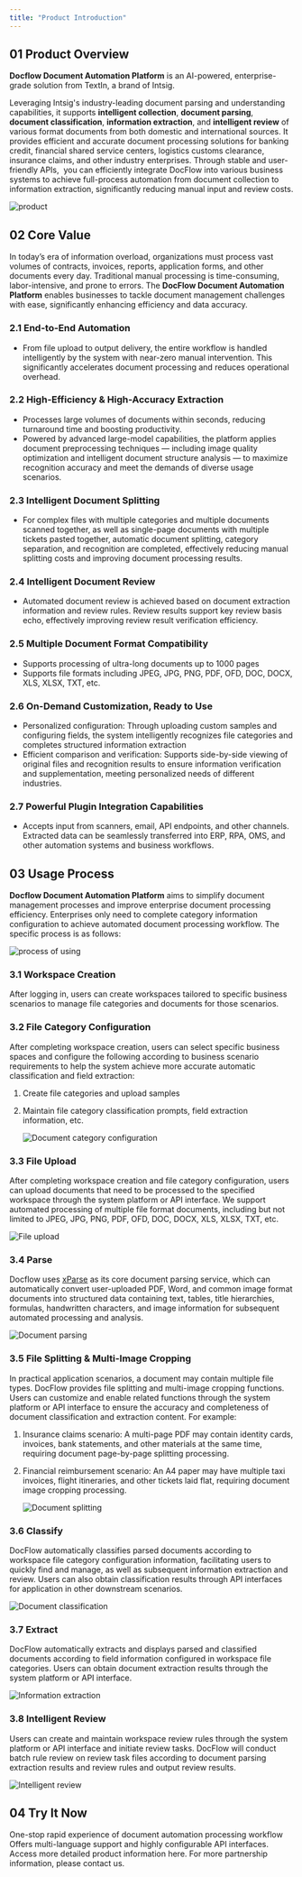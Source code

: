```yaml
---
title: "Product Introduction"
---
```


## 01 Product Overview

**Docflow Document Automation Platform** is an AI-powered, enterprise-grade solution from TextIn, a brand of Intsig.

Leveraging Intsig's industry-leading document parsing and understanding capabilities, it supports **intelligent collection**, **document parsing**, **document classification**, **information extraction**, and **intelligent review** of various format documents from both domestic and international sources. It provides efficient and accurate document processing solutions for banking credit, financial shared service centers, logistics customs clearance, insurance claims, and other industry enterprises. Through stable and user-friendly APIs,  you can efficiently integrate DocFlow into various business systems to achieve full-process automation from document collection to information extraction, significantly reducing manual input and review costs.

![product](../images/01.png)

## 02 Core Value

In today’s era of information overload, organizations must process vast volumes of contracts, invoices, reports, application forms, and other documents every day. Traditional manual processing is time-consuming, labor-intensive, and prone to errors. The **DocFlow Document Automation Platform** enables businesses to tackle document management challenges with ease, significantly enhancing efficiency and data accuracy.

### 2.1 **End-to-End Automation**

- From file upload to output delivery, the entire workflow is handled intelligently by the system with near-zero manual intervention. This significantly accelerates document processing and reduces operational overhead.

### 2.2 **High-Efficiency & High-Accuracy Extraction**

- Processes large volumes of documents within seconds, reducing turnaround time and boosting productivity.
- Powered by advanced large-model capabilities, the platform applies document preprocessing techniques — including image quality optimization and intelligent document structure analysis — to maximize recognition accuracy and meet the demands of diverse usage scenarios.

### 2.3 Intelligent Document Splitting

- For complex files with multiple categories and multiple documents scanned together, as well as single-page documents with multiple tickets pasted together, automatic document splitting, category separation, and recognition are completed, effectively reducing manual splitting costs and improving document processing results.

### 2.4 Intelligent Document Review

- Automated document review is achieved based on document extraction information and review rules. Review results support key review basis echo, effectively improving review result verification efficiency.

### 2.5 Multiple Document Format Compatibility

- Supports processing of ultra-long documents up to 1000 pages
- Supports file formats including JPEG, JPG, PNG, PDF, OFD, DOC, DOCX, XLS, XLSX, TXT,  etc.

### 2.6 On-Demand Customization, Ready to Use

- Personalized configuration: Through uploading custom samples and configuring fields, the system intelligently recognizes file categories and completes structured information extraction
- Efficient comparison and verification: Supports side-by-side viewing of original files and recognition results to ensure information verification and supplementation, meeting personalized needs of different industries.

### 2.7 Powerful Plugin Integration Capabilities

- Accepts input from scanners, email, API endpoints, and other channels. Extracted data can be seamlessly transferred into ERP, RPA, OMS, and other automation systems and business workflows.

## 03 Usage Process

**Docflow Document Automation Platform** aims to simplify document management processes and improve enterprise document processing efficiency. Enterprises only need to complete category information configuration to achieve automated document processing workflow. The specific process is as follows:

![process of using](../images/02.png)

### 3.1 Workspace Creation

After logging in, users can create workspaces tailored to specific business scenarios to manage file categories and documents for those scenarios.

### 3.2 File Category Configuration

After completing workspace creation, users can select specific business spaces and configure the following according to business scenario requirements to help the system achieve more accurate automatic classification and field extraction:

1. Create file categories and upload samples
2. Maintain file category classification prompts, field extraction information, etc.

   ![Document category configuration](../images/03.png)

### 3.3 File Upload

After completing workspace creation and file category configuration, users can upload documents that need to be processed to the specified workspace through the system platform or API interface. We support automated processing of multiple file format documents, including but not limited to JPEG, JPG, PNG, PDF, OFD, DOC, DOCX, XLS, XLSX, TXT, etc.

![File upload](../images/04.png)

### 3.4 Parse

Docflow uses [xParse](https://www.textin.com/market/detail/pdf_to_markdown) as its core document parsing service, which can automatically convert user-uploaded PDF, Word, and common image format documents into structured data containing text, tables, title hierarchies, formulas, handwritten characters, and image information for subsequent automated processing and analysis.

![Document parsing](../images/05.png)

### 3.5 File Splitting & Multi-Image Cropping

In practical application scenarios, a document may contain multiple file types. DocFlow provides file splitting and multi-image cropping functions. Users can customize and enable related functions through the system platform or API interface to ensure the accuracy and completeness of document classification and extraction content. For example:

1. Insurance claims scenario: A multi-page PDF may contain identity cards, invoices, bank statements, and other materials at the same time, requiring document page-by-page splitting processing.
2. Financial reimbursement scenario: An A4 paper may have multiple taxi invoices, flight itineraries, and other tickets laid flat, requiring document image cropping processing.

   ![Document splitting](../images/06.png)

### 3.6 Classify

DocFlow automatically classifies parsed documents according to workspace file category configuration information, facilitating users to quickly find and manage, as well as subsequent information extraction and review. Users can also obtain classification results through API interfaces for application in other downstream scenarios.

![Document classification](../images/07.png)

### 3.7 Extract

DocFlow automatically extracts and displays parsed and classified documents according to field information configured in workspace file categories. Users can obtain document extraction results through the system platform or API interface.

![Information extraction](../images/08.png)

### 3.8 Intelligent Review

Users can create and maintain workspace review rules through the system platform or API interface and initiate review tasks. DocFlow will conduct batch rule review on review task files according to document parsing extraction results and review rules and output review results.

![Intelligent review](../images/09.png)

## 04 Try It Now

<CardGroup cols={2}>
  <Card title="SaaS Platform" icon="sparkles" href="https://docflow.textin.com/">
    One-stop rapid experience of document automation processing workflow
  </Card>
  <Card title="API" icon="sparkles" href="/api-reference/%E4%B8%8A%E4%BC%A0%E6%96%87%E4%BB%B6">
    Offers multi-language support and highly configurable API interfaces.
  </Card>
  <Card title="Docflow Official Website" icon="sparkles" href="https://www.textin.com/product/textin_docflow">
    Access more detailed product information here.
  </Card>
  <Card title="Contact Us" icon="sparkles" href="https://www.textin.com/contact?type=27&sub_type=1">
    For more partnership information, please contact us.
  </Card>
</CardGroup>